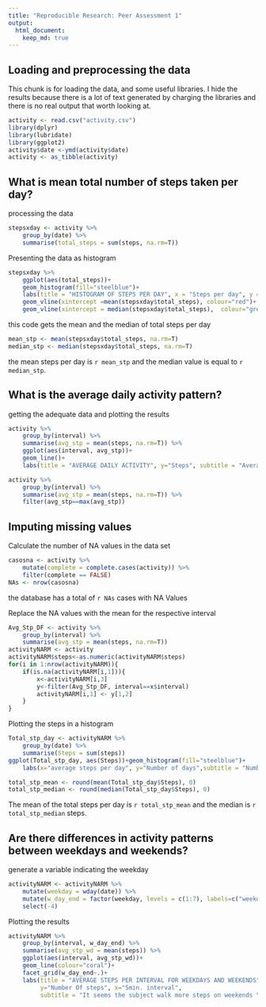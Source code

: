 ```yaml
---
title: "Reproducible Research: Peer Assessment 1"
output: 
  html_document:
    keep_md: true
---
```


## Loading and preprocessing the data

This chunk is for loading the data, and some useful libraries. I hide the results because there is a lot of text generated by charging the libraries and there is no real output that worth looking at.

```r
activity <- read.csv("activity.csv")
library(dplyr)
library(lubridate)
library(ggplot2)
activity$date <-ymd(activity$date) 
activity <- as_tibble(activity)
```

## What is mean total number of steps taken per day?

processing the data

```r
stepsxday <- activity %>% 
    group_by(date) %>% 
    summarise(total_steps = sum(steps, na.rm=T))
```

Presenting the data as histogram

```r
stepsxday %>% 
    ggplot(aes(total_steps))+
    geom_histogram(fill="steelblue")+
    labs(title = "HISTOGRAM OF STEPS PER DAY", x = "Steps per day", y = "number of days" ,subtitle = "Number of days that the subject walk a determined number of steps \nMean ploted as a red line and Median as a green line.")+
    geom_vline(xintercept =mean(stepsxday$total_steps), colour="red")+
    geom_vline(xintercept = median(stepsxday$total_steps),  colour="green")
```

this code gets the mean and the median of total steps per day

```r
mean_stp <- mean(stepsxday$total_steps, na.rm=T)
median_stp <- median(stepsxday$total_steps, na.rm=T)
```

the mean steps per day is `r mean_stp` and the median value is equal to `r median_stp`.

## What is the average daily activity pattern?

getting the adequate data and plotting the results

```r
activity %>% 
    group_by(interval) %>% 
    summarise(avg_stp = mean(steps, na.rm=T)) %>% 
    ggplot(aes(interval, avg_stp))+
    geom_line()+
    labs(title = "AVERAGE DAILY ACTIVITY", y="Steps", subtitle = "Average steps for each 5 minutes interval")
```

```r
activity %>% 
    group_by(interval) %>% 
    summarise(avg_stp = mean(steps, na.rm=T)) %>% 
    filter(avg_stp==max(avg_stp))


```

## Imputing missing values

Calculate the number of NA values in the data set

```r
casosna <- activity %>%
    mutate(complete = complete.cases(activity)) %>% 
    filter(complete == FALSE)
NAs <- nrow(casosna)
```

the database has a total of `r NAs` cases with NA Values

Replace the NA values with the mean for the respective interval

```r
Avg_Stp_DF <- activity %>% 
    group_by(interval) %>% 
    summarise(avg_stp = mean(steps, na.rm=T))
activityNARM <- activity
activityNARM$steps<-as.numeric(activityNARM$steps)
for(i in 1:nrow(activityNARM)){
    if(is.na(activityNARM[i,1])){
        x<-activityNARM[i,3]
        y<-filter(Avg_Stp_DF, interval==x$interval)
        activityNARM[i,1] <- y[1,2]
    }
}
```

Plotting the steps in a histogram

```r
Total_stp_day <- activityNARM %>% 
    group_by(date) %>% 
    summarise(Steps = sum(steps))
ggplot(Total_stp_day, aes(Steps))+geom_histogram(fill="steelblue")+
    labs(x="average steps per day", y="Number of days",subtitle = "Number of days that the subject have walked a determined number of steps", title = "TOTAL STEPS PER DAY")
```

```r
total_stp_mean <- round(mean(Total_stp_day$Steps), 0)
total_stp_median <- round(median(Total_stp_day$Steps), 0)
```

The mean of the total steps per day is `r total_stp_mean` and the median is `r total_stp_median` steps.

## Are there differences in activity patterns between weekdays and weekends?

generate a variable indicating the weekday

```r
activityNARM <- activityNARM %>% 
    mutate(weekday = wday(date)) %>% 
    mutate(w_day_end = factor(weekday, levels = c(1:7), labels=c("weekday","weekday","weekday","weekday","weekday", "weekend", "weekend"))) %>% 
    select(-4)
```

Plotting the results

```r
activityNARM %>% 
    group_by(interval, w_day_end) %>% 
    summarise(avg_stp_wd = mean(steps)) %>% 
    ggplot(aes(interval, avg_stp_wd))+
    geom_line(colour="coral")+
    facet_grid(w_day_end~.)+
    labs(title = "AVERAGE STEPS PER INTERVAL FOR WEEKDAYS AND WEEKENDS",
         y="Number Of steps", x="5min. interval",
         subtitle = "It seems the subject walk more steps on weekends \nwith a greater difference beetwen the intervals 1000-1500 ")


```
